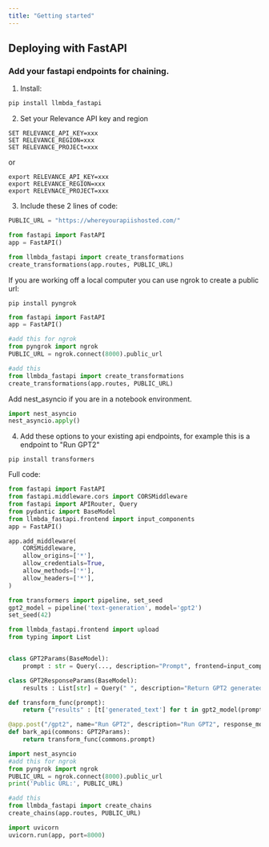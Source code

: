 ```yaml
---
title: "Getting started"
---
```


## Deploying with FastAPI

### Add your fastapi endpoints for chaining.

1. Install:

```python Python 
pip install llmbda_fastapi
```

2. Set your Relevance API key and region

```
SET RELEVANCE_API_KEY=xxx
SET RELEVANCE_REGION=xxx
SET RELEVANCE_PROJECt=xxx
```

or

```
export RELEVANCE_API_KEY=xxx
export RELEVANCE_REGION=xxx
export RELEVNACE_PROJECT=xxx
```

3. Include these 2 lines of code:

```python Python
PUBLIC_URL = "https://whereyourapiishosted.com/"

from fastapi import FastAPI
app = FastAPI()

from llmbda_fastapi import create_transformations
create_transformations(app.routes, PUBLIC_URL)
```

If you are working off a local computer you can use ngrok to create a public url:

```
pip install pyngrok
```

```python Python
from fastapi import FastAPI
app = FastAPI()

#add this for ngrok
from pyngrok import ngrok
PUBLIC_URL = ngrok.connect(8000).public_url

#add this
from llmbda_fastapi import create_transformations
create_transformations(app.routes, PUBLIC_URL)
```
Add nest_asyncio if you are in a notebook environment.

```python Python
import nest_asyncio
nest_asyncio.apply()
```

4. Add these options to your existing api endpoints, for example this is a endpoint to "Run GPT2"
```
pip install transformers
```
Full code:

```python Python
from fastapi import FastAPI
from fastapi.middleware.cors import CORSMiddleware
from fastapi import APIRouter, Query
from pydantic import BaseModel
from llmbda_fastapi.frontend import input_components
app = FastAPI()

app.add_middleware(
    CORSMiddleware,
    allow_origins=['*'],
    allow_credentials=True,
    allow_methods=['*'],
    allow_headers=['*'],
)

from transformers import pipeline, set_seed
gpt2_model = pipeline('text-generation', model='gpt2')
set_seed(42)

from llmbda_fastapi.frontend import upload
from typing import List


class GPT2Params(BaseModel):
    prompt : str = Query(..., description="Prompt", frontend=input_components.LongText())

class GPT2ResponseParams(BaseModel):
    results : List[str] = Query(" ", description="Return GPT2 generated text completion")

def transform_func(prompt):
    return {"results" : [t['generated_text'] for t in gpt2_model(prompt)]}

@app.post("/gpt2", name="Run GPT2", description="Run GPT2", response_model=GPT2ResponseParams)
def bark_api(commons: GPT2Params):
    return transform_func(commons.prompt)

import nest_asyncio
#add this for ngrok
from pyngrok import ngrok
PUBLIC_URL = ngrok.connect(8000).public_url
print('Public URL:', PUBLIC_URL)

#add this
from llmbda_fastapi import create_chains
create_chains(app.routes, PUBLIC_URL)

import uvicorn
uvicorn.run(app, port=8000)
```